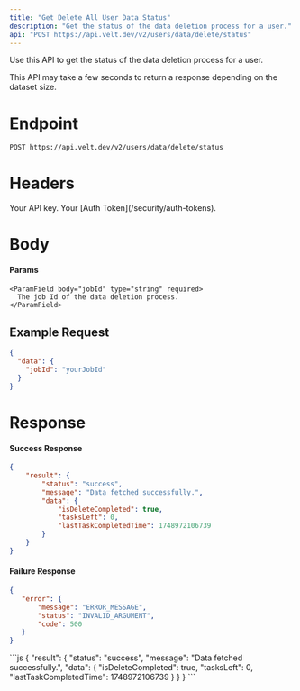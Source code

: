 ```yaml
---
title: "Get Delete All User Data Status"
description: "Get the status of the data deletion process for a user."
api: "POST https://api.velt.dev/v2/users/data/delete/status"
---
```


Use this API to get the status of the data deletion process for a user.

<Warning>
This API may take a few seconds to return a response depending on the dataset size.
</Warning>

# Endpoint
`POST https://api.velt.dev/v2/users/data/delete/status`


# Headers
<ParamField header="x-velt-api-key" type="string" required>
  Your API key.
</ParamField>

<ParamField header="x-velt-auth-token" type="string" required>
  Your [Auth Token](/security/auth-tokens).
</ParamField>


# Body
#### Params

<ParamField body="data" type="object" required>
  <Expandable title="properties">

    <ParamField body="jobId" type="string" required>
      The job Id of the data deletion process.
    </ParamField>

  </Expandable>
</ParamField>


## **Example Request**
```JSON
{
  "data": {
    "jobId": "yourJobId"
  }
}
```

# Response

#### Success Response

```JSON
{
    "result": {
        "status": "success",
        "message": "Data fetched successfully.",
        "data": {
            "isDeleteCompleted": true,
            "tasksLeft": 0,
            "lastTaskCompletedTime": 1748972106739
        }
    }
}
```

#### Failure Response

```JSON
{
   "error": {
       "message": "ERROR_MESSAGE",
       "status": "INVALID_ARGUMENT",
       "code": 500
   }
}
```

<ResponseExample>
```js
{
    "result": {
        "status": "success",
        "message": "Data fetched successfully.",
        "data": {
            "isDeleteCompleted": true,
            "tasksLeft": 0,
            "lastTaskCompletedTime": 1748972106739
        }
    }
}
```
</ResponseExample>